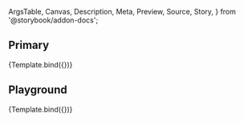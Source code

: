<!-- @prettier -->

  ArgsTable,
  Canvas,
  Description,
  Meta,
  Preview,
  Source,
  Story,
} from '@storybook/addon-docs';


<Meta title="Molecules/Dialog" component={Dialog} argTypes={argTypes} />

<Description of={Dialog} />

## Primary

<Canvas>
  <Story
    name="Primary"
    args={{
      title: 'Dialog Title',
      text: 'Some sample dialog text',
    }}
  >
    {Template.bind({})}
  </Story>
</Canvas>

## Playground

<Canvas isColumn>
  <Source language="jsx" story="Playground" />
  <Story
    name="Playground"
    args={{
      title: 'Dialog Title',
      text: 'Some sample dialog text',
    }}
  >
    {Template.bind({})}
  </Story>
  <ArgsTable story="Playground" />
</Canvas>
